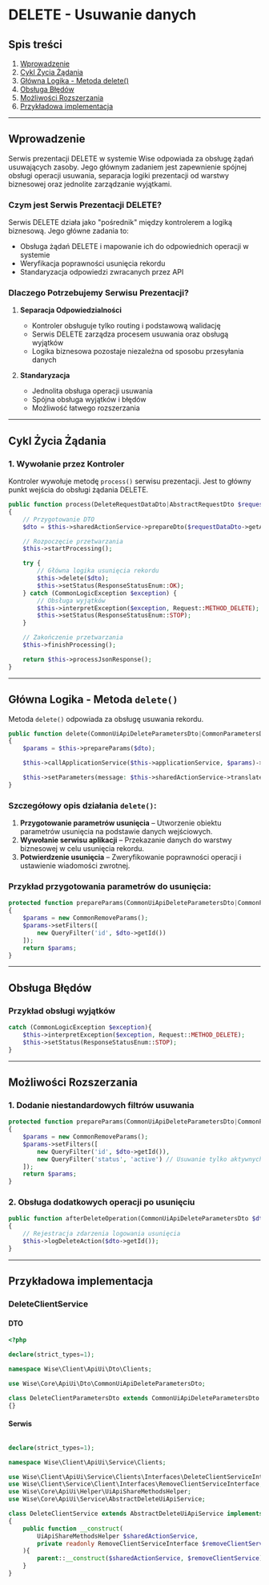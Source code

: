 # DELETE - Usuwanie danych


## Spis treści
1. [Wprowadzenie](#wprowadzenie)
2. [Cykl Życia Żądania](#cykl-życia-żądania)
3. [Główna Logika - Metoda delete()](#główna-logika---metoda-delete)
4. [Obsługa Błędów](#obsługa-błędów)
5. [Możliwości Rozszerzania](#możliwości-rozszerzania)
6. [Przykładowa implementacja](#przykładowa-implementacja)

---

## Wprowadzenie

Serwis prezentacji DELETE w systemie Wise odpowiada za obsługę żądań usuwających zasoby. Jego głównym zadaniem jest zapewnienie spójnej obsługi operacji usuwania, separacja logiki prezentacji od warstwy biznesowej oraz jednolite zarządzanie wyjątkami.

### Czym jest Serwis Prezentacji DELETE?

Serwis DELETE działa jako "pośrednik" między kontrolerem a logiką biznesową. Jego główne zadania to:
- Obsługa żądań DELETE i mapowanie ich do odpowiednich operacji w systemie
- Weryfikacja poprawności usunięcia rekordu
- Standaryzacja odpowiedzi zwracanych przez API

### Dlaczego Potrzebujemy Serwisu Prezentacji?

1. **Separacja Odpowiedzialności**
   - Kontroler obsługuje tylko routing i podstawową walidację
   - Serwis DELETE zarządza procesem usuwania oraz obsługą wyjątków
   - Logika biznesowa pozostaje niezależna od sposobu przesyłania danych

2. **Standaryzacja**
   - Jednolita obsługa operacji usuwania
   - Spójna obsługa wyjątków i błędów
   - Możliwość łatwego rozszerzania

---

## Cykl Życia Żądania

### 1. Wywołanie przez Kontroler

Kontroler wywołuje metodę `process()` serwisu prezentacji. Jest to główny punkt wejścia do obsługi żądania DELETE.

```php
public function process(DeleteRequestDataDto|AbstractRequestDto $requestDataDto): JsonResponse
{
    // Przygotowanie DTO
    $dto = $this->sharedActionService->prepareDto($requestDataDto->getAttributes(), $requestDataDto->getParametersClass(), []);

    // Rozpoczęcie przetwarzania
    $this->startProcessing();

    try {
        // Główna logika usunięcia rekordu
        $this->delete($dto);
        $this->setStatus(ResponseStatusEnum::OK);
    } catch (CommonLogicException $exception) {
        // Obsługa wyjątków
        $this->interpretException($exception, Request::METHOD_DELETE);
        $this->setStatus(ResponseStatusEnum::STOP);
    }

    // Zakończenie przetwarzania
    $this->finishProcessing();

    return $this->processJsonResponse();
}
```

---

## Główna Logika - Metoda `delete()`

Metoda `delete()` odpowiada za obsługę usuwania rekordu.

```php
public function delete(CommonUiApiDeleteParametersDto|CommonParametersDto $dto): void
{
    $params = $this->prepareParams($dto);

    $this->callApplicationService($this->applicationService, $params)->read();

    $this->setParameters(message: $this->sharedActionService->translate($this->messageSuccessTranslation));
}
```

### Szczegółowy opis działania `delete()`:

1. **Przygotowanie parametrów usunięcia** – Utworzenie obiektu parametrów usunięcia na podstawie danych wejściowych.
2. **Wywołanie serwisu aplikacji** – Przekazanie danych do warstwy biznesowej w celu usunięcia rekordu.
3. **Potwierdzenie usunięcia** – Zweryfikowanie poprawności operacji i ustawienie wiadomości zwrotnej.

### Przykład przygotowania parametrów do usunięcia:
```php
protected function prepareParams(CommonUiApiDeleteParametersDto|CommonParametersDto $dto): CommonRemoveParams
{
    $params = new CommonRemoveParams();
    $params->setFilters([
        new QueryFilter('id', $dto->getId())
    ]);
    return $params;
}
```

---

## Obsługa Błędów

### Przykład obsługi wyjątków
```php
catch (CommonLogicException $exception){
    $this->interpretException($exception, Request::METHOD_DELETE);
    $this->setStatus(ResponseStatusEnum::STOP);
}
```

---

## Możliwości Rozszerzania

### 1. Dodanie niestandardowych filtrów usuwania
```php
protected function prepareParams(CommonUiApiDeleteParametersDto|CommonParametersDto $dto): CommonRemoveParams
{
    $params = new CommonRemoveParams();
    $params->setFilters([
        new QueryFilter('id', $dto->getId()),
        new QueryFilter('status', 'active') // Usuwanie tylko aktywnych rekordów
    ]);
    return $params;
}
```

### 2. Obsługa dodatkowych operacji po usunięciu
```php
public function afterDeleteOperation(CommonUiApiDeleteParametersDto $dto): void
{
    // Rejestracja zdarzenia logowania usunięcia
    $this->logDeleteAction($dto->getId());
}
```

---

## Przykładowa implementacja

### DeleteClientService

#### DTO

```php
<?php

declare(strict_types=1);

namespace Wise\Client\ApiUi\Dto\Clients;

use Wise\Core\ApiUi\Dto\CommonUiApiDeleteParametersDto;

class DeleteClientParametersDto extends CommonUiApiDeleteParametersDto
{}
```

#### Serwis

```php

declare(strict_types=1);

namespace Wise\Client\ApiUi\Service\Clients;

use Wise\Client\ApiUi\Service\Clients\Interfaces\DeleteClientServiceInterface;
use Wise\Client\Service\Client\Interfaces\RemoveClientServiceInterface;
use Wise\Core\ApiUi\Helper\UiApiShareMethodsHelper;
use Wise\Core\ApiUi\Service\AbstractDeleteUiApiService;

class DeleteClientService extends AbstractDeleteUiApiService implements DeleteClientServiceInterface
{
    public function __construct(
        UiApiShareMethodsHelper $sharedActionService,
        private readonly RemoveClientServiceInterface $removeClientService
    ){
        parent::__construct($sharedActionService, $removeClientService);
    }
}

```
